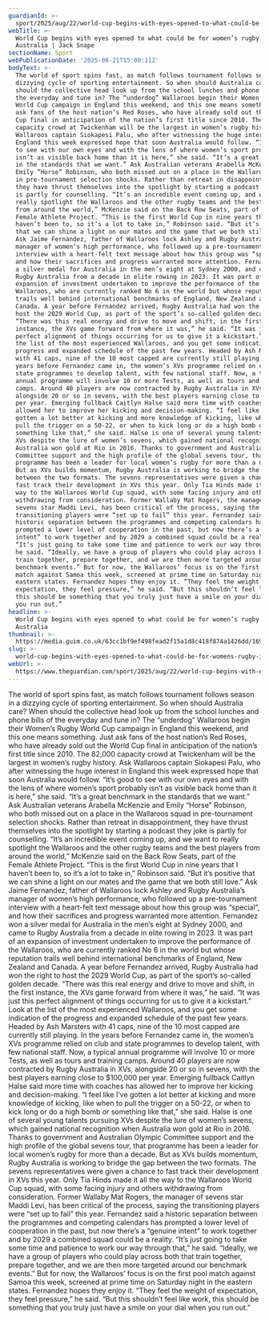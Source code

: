 ```yaml
---
guardianId: >-
  sport/2025/aug/22/world-cup-begins-with-eyes-opened-to-what-could-be-for-womens-rugby-in-australia
webTitle: >-
  World Cup begins with eyes opened to what could be for women’s rugby in
  Australia | Jack Snape
sectionName: Sport
webPublicationDate: '2025-08-21T15:00:11Z'
bodyText: >-
  The world of sport spins fast, as match follows tournament follows season in a
  dizzying cycle of sporting entertainment. So when should Australia care? When
  should the collective head look up from the school lunches and phone bills of
  the everyday and tune in? The “underdog” Wallaroos begin their Women’s Rugby
  World Cup campaign in England this weekend, and this one means something. Just
  ask fans of the host nation’s Red Roses, who have already sold out the World
  Cup final in anticipation of the nation’s first title since 2010. The 82,000
  capacity crowd at Twickenham will be the largest in women’s rugby history. Ask
  Wallaroos captain Siokapesi Palu, who after witnessing the huge interest in
  England this week expressed hope that soon Australia would follow. “It’s good
  to see with our own eyes and with the lens of where women’s sport probably
  isn’t as visible back home than it is here,” she said. “It’s a great benchmark
  in the standards that we want.” Ask Australian veterans Arabella McKenzie and
  Emily “Horse” Robinson, who both missed out on a place in the Wallaroos squad
  in pre-tournament selection shocks. Rather than retreat in disappointment,
  they have thrust themselves into the spotlight by starting a podcast they joke
  is partly for counselling. “It’s an incredible event coming up, and we want to
  really spotlight the Wallaroos and the other rugby teams and the best players
  from around the world,” McKenzie said on the Back Row Seats, part of the
  Female Athlete Project. “This is the first World Cup in nine years that I
  haven’t been to, so it’s a lot to take in,” Robinson said. “But it’s positive
  that we can shine a light on our mates and the game that we both still love.”
  Ask Jaime Fernandez, father of Wallaroos lock Ashley and Rugby Australia’s
  manager of women’s high performance, who followed up a pre-tournament
  interview with a heart-felt text message about how this group was “special”,
  and how their sacrifices and progress warranted more attention. Fernandez won
  a silver medal for Australia in the men’s eight at Sydney 2000, and came to
  Rugby Australia from a decade in elite rowing in 2023. It was part of an
  expansion of investment undertaken to improve the performance of the
  Wallaroos, who are currently ranked No 6 in the world but whose reputation
  trails well behind international benchmarks of England, New Zealand and
  Canada. A year before Fernandez arrived, Rugby Australia had won the right to
  host the 2029 World Cup, as part of the sport’s so-called golden decade.
  “There was this real energy and drive to move and shift, in the first
  instance, the XVs game forward from where it was,” he said. “It was just this
  perfect alignment of things occurring for us to give it a kickstart.” Look at
  the list of the most experienced Wallaroos, and you get some indication of the
  progress and expanded schedule of the past few years. Headed by Ash Marsters
  with 41 caps, nine of the 10 most capped are currently still playing. In the
  years before Fernandez came in, the women’s XVs programme relied on club and
  state programmes to develop talent, with few national staff. Now, a typical
  annual programme will involve 10 or more Tests, as well as tours and training
  camps. Around 40 players are now contracted by Rugby Australia in XVs,
  alongside 20 or so in sevens, with the best players earning close to $100,000
  per year. Emerging fullback Caitlyn Halse said more time with coaches has
  allowed her to improve her kicking and decision-making. “I feel like I’ve
  gotten a lot better at kicking and more knowledge of kicking, like when to
  pull the trigger on a 50-22, or when to kick long or do a high bomb or
  something like that,” she said. Halse is one of several young talents pursuing
  XVs despite the lure of women’s sevens, which gained national recognition when
  Australia won gold at Rio in 2016. Thanks to government and Australian Olympic
  Committee support and the high profile of the global sevens tour, that
  programme has been a leader for local women’s rugby for more than a decade.
  But as XVs builds momentum, Rugby Australia is working to bridge the gap
  between the two formats. The sevens representatives were given a chance to
  fast track their development in XVs this year. Only Tia Hinds made it all the
  way to the Wallaroos World Cup squad, with some facing injury and others
  withdrawing from consideration. Former Wallaby Mat Rogers, the manager of
  sevens star Maddi Levi, has been critical of the process, saying the
  transitioning players were “set up to fail” this year. Fernandez said a
  historic separation between the programmes and competing calendars has
  prompted a lower level of cooperation in the past, but now there’s a “genuine
  intent” to work together and by 2029 a combined squad could be a reality.
  “It’s just going to take some time and patience to work our way through that,”
  he said. “Ideally, we have a group of players who could play across both that
  train together, prepare together, and we are then more targeted around our
  benchmark events.” But for now, the Wallaroos’ focus is on the first pool
  match against Samoa this week, screened at prime time on Saturday night in the
  eastern states. Fernandez hopes they enjoy it. “They feel the weight of
  expectation, they feel pressure,” he said. “But this shouldn’t feel like work,
  this should be something that you truly just have a smile on your dial when
  you run out.”
headline: >-
  World Cup begins with eyes opened to what could be for women’s rugby in
  Australia
thumbnail: >-
  https://media.guim.co.uk/63cc1bf9ef498fead2f15a1d8c418f874a1426dd/169_0_5000_4000/500.jpg
slug: >-
  world-cup-begins-with-eyes-opened-to-what-could-be-for-womens-rugby-in-australia-or-jack-snape
webUrl: >-
  https://www.theguardian.com/sport/2025/aug/22/world-cup-begins-with-eyes-opened-to-what-could-be-for-womens-rugby-in-australia
---
```

The world of sport spins fast, as match follows tournament follows season in a dizzying cycle of sporting entertainment. So when should Australia care? When should the collective head look up from the school lunches and phone bills of the everyday and tune in? The “underdog” Wallaroos begin their Women’s Rugby World Cup campaign in England this weekend, and this one means something. Just ask fans of the host nation’s Red Roses, who have already sold out the World Cup final in anticipation of the nation’s first title since 2010. The 82,000 capacity crowd at Twickenham will be the largest in women’s rugby history. Ask Wallaroos captain Siokapesi Palu, who after witnessing the huge interest in England this week expressed hope that soon Australia would follow. “It’s good to see with our own eyes and with the lens of where women’s sport probably isn’t as visible back home than it is here,” she said. “It’s a great benchmark in the standards that we want.” Ask Australian veterans Arabella McKenzie and Emily “Horse” Robinson, who both missed out on a place in the Wallaroos squad in pre-tournament selection shocks. Rather than retreat in disappointment, they have thrust themselves into the spotlight by starting a podcast they joke is partly for counselling. “It’s an incredible event coming up, and we want to really spotlight the Wallaroos and the other rugby teams and the best players from around the world,” McKenzie said on the Back Row Seats, part of the Female Athlete Project. “This is the first World Cup in nine years that I haven’t been to, so it’s a lot to take in,” Robinson said. “But it’s positive that we can shine a light on our mates and the game that we both still love.” Ask Jaime Fernandez, father of Wallaroos lock Ashley and Rugby Australia’s manager of women’s high performance, who followed up a pre-tournament interview with a heart-felt text message about how this group was “special”, and how their sacrifices and progress warranted more attention. Fernandez won a silver medal for Australia in the men’s eight at Sydney 2000, and came to Rugby Australia from a decade in elite rowing in 2023. It was part of an expansion of investment undertaken to improve the performance of the Wallaroos, who are currently ranked No 6 in the world but whose reputation trails well behind international benchmarks of England, New Zealand and Canada. A year before Fernandez arrived, Rugby Australia had won the right to host the 2029 World Cup, as part of the sport’s so-called golden decade. “There was this real energy and drive to move and shift, in the first instance, the XVs game forward from where it was,” he said. “It was just this perfect alignment of things occurring for us to give it a kickstart.” Look at the list of the most experienced Wallaroos, and you get some indication of the progress and expanded schedule of the past few years. Headed by Ash Marsters with 41 caps, nine of the 10 most capped are currently still playing. In the years before Fernandez came in, the women’s XVs programme relied on club and state programmes to develop talent, with few national staff. Now, a typical annual programme will involve 10 or more Tests, as well as tours and training camps. Around 40 players are now contracted by Rugby Australia in XVs, alongside 20 or so in sevens, with the best players earning close to $100,000 per year. Emerging fullback Caitlyn Halse said more time with coaches has allowed her to improve her kicking and decision-making. “I feel like I’ve gotten a lot better at kicking and more knowledge of kicking, like when to pull the trigger on a 50-22, or when to kick long or do a high bomb or something like that,” she said. Halse is one of several young talents pursuing XVs despite the lure of women’s sevens, which gained national recognition when Australia won gold at Rio in 2016. Thanks to government and Australian Olympic Committee support and the high profile of the global sevens tour, that programme has been a leader for local women’s rugby for more than a decade. But as XVs builds momentum, Rugby Australia is working to bridge the gap between the two formats. The sevens representatives were given a chance to fast track their development in XVs this year. Only Tia Hinds made it all the way to the Wallaroos World Cup squad, with some facing injury and others withdrawing from consideration. Former Wallaby Mat Rogers, the manager of sevens star Maddi Levi, has been critical of the process, saying the transitioning players were “set up to fail” this year. Fernandez said a historic separation between the programmes and competing calendars has prompted a lower level of cooperation in the past, but now there’s a “genuine intent” to work together and by 2029 a combined squad could be a reality. “It’s just going to take some time and patience to work our way through that,” he said. “Ideally, we have a group of players who could play across both that train together, prepare together, and we are then more targeted around our benchmark events.” But for now, the Wallaroos’ focus is on the first pool match against Samoa this week, screened at prime time on Saturday night in the eastern states. Fernandez hopes they enjoy it. “They feel the weight of expectation, they feel pressure,” he said. “But this shouldn’t feel like work, this should be something that you truly just have a smile on your dial when you run out.”
